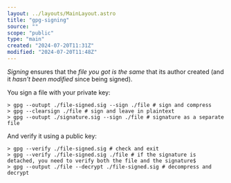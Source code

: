 ```yaml
---
layout: ../layouts/MainLayout.astro
title: "gpg-signing"
source: ""
scope: "public"
type: "main"
created: "2024-07-20T11:31Z"
modified: "2024-07-20T11:48Z"
---
```


*Signing* ensures that the *file you got is the same* that its author created (and it *hasn't been modified* since being signed).

You sign a file with your private key:
```shell
> gpg --outupt ./file-signed.sig --sign ./file # sign and compress
> gpg --clearsign ./file # sign and leave in plaintext
> gpg --outupt ./signature.sig --sign ./file # signature as a separate file
```

And verify it using a public key:
```shell
> gpg --verify ./file-signed.sig # check and exit
> gpg --verify ./file-signed.sig ./file # if the signature is detached, you need to verify both the file and the signature$
> gpg --output ./file --decrypt ./file-signed.sig # decompress and decrypt
```